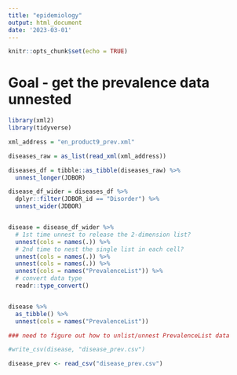 ```yaml
---
title: "epidemiology"
output: html_document
date: '2023-03-01'
---
```


```r
knitr::opts_chunk$set(echo = TRUE)
```

# Goal - get the prevalence data unnested

```r
library(xml2)
library(tidyverse)

xml_address = "en_product9_prev.xml"

diseases_raw = as_list(read_xml(xml_address))

diseases_df = tibble::as_tibble(diseases_raw) %>%
  unnest_longer(JDBOR)

disease_df_wider = diseases_df %>%
  dplyr::filter(JDBOR_id == "Disorder") %>%
  unnest_wider(JDBOR) 


disease = disease_df_wider %>%
  # 1st time unnest to release the 2-dimension list?
  unnest(cols = names(.)) %>%
  # 2nd time to nest the single list in each cell?
  unnest(cols = names(.)) %>%
  unnest(cols = names(.)) %>%
  unnest(cols = names("PrevalenceList")) %>%
  # convert data type
  readr::type_convert() 


disease %>%
  as_tibble() %>%
  unnest(cols = names("PrevalenceList"))

### need to figure out how to unlist/unnest PrevalenceList data 

#write_csv(disease, "disease_prev.csv")
```

```r
disease_prev <- read_csv("disease_prev.csv")
```





